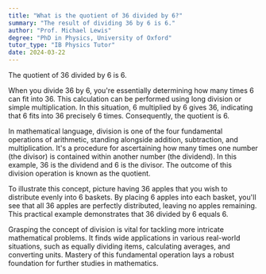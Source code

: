 ```yaml
---
title: "What is the quotient of 36 divided by 6?"
summary: "The result of dividing 36 by 6 is 6."
author: "Prof. Michael Lewis"
degree: "PhD in Physics, University of Oxford"
tutor_type: "IB Physics Tutor"
date: 2024-03-22
---
```


The quotient of $36$ divided by $6$ is $6$.

When you divide $36$ by $6$, you're essentially determining how many times $6$ can fit into $36$. This calculation can be performed using long division or simple multiplication. In this situation, $6$ multiplied by $6$ gives $36$, indicating that $6$ fits into $36$ precisely $6$ times. Consequently, the quotient is $6$.

In mathematical language, division is one of the four fundamental operations of arithmetic, standing alongside addition, subtraction, and multiplication. It's a procedure for ascertaining how many times one number (the divisor) is contained within another number (the dividend). In this example, $36$ is the dividend and $6$ is the divisor. The outcome of this division operation is known as the quotient.

To illustrate this concept, picture having $36$ apples that you wish to distribute evenly into $6$ baskets. By placing $6$ apples into each basket, you'll see that all $36$ apples are perfectly distributed, leaving no apples remaining. This practical example demonstrates that $36$ divided by $6$ equals $6$.

Grasping the concept of division is vital for tackling more intricate mathematical problems. It finds wide applications in various real-world situations, such as equally dividing items, calculating averages, and converting units. Mastery of this fundamental operation lays a robust foundation for further studies in mathematics.
    